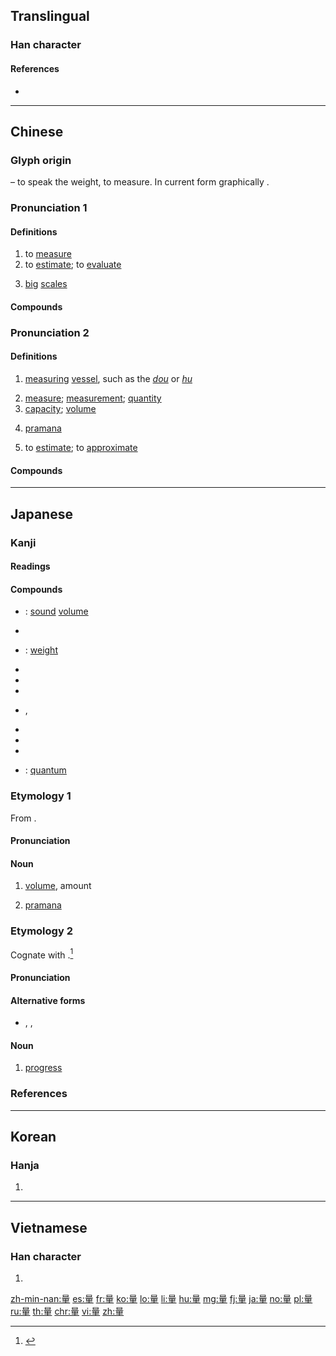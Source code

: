 {{character info/new}}
==Translingual==

===Han character===
{{Han char|rn=166|rad=里|as=05|sn=12|four=60104|canj=AMWG|ids=⿱旦里}}

====References====
* {{Han ref|kx=1292.050|dkj=40138|dj=1794.040|hdz=63683.020|uh=91CF|ud=37327|bh=B671|bd=46705}}

----

==Chinese==
{{zh-forms|alt=𣊹,𨤥,𨤦}}

===Glyph origin===
{{Han etyl}}
{{Han compound|曰|t1=speak|重|t2=weight|ls=ic}} – to speak the weight, to measure. In current form graphically {{Han compound|旦|里}}.

===Pronunciation 1===
{{zh-pron
|m=liáng
|m-s=niang4
|c=loeng4
|h=pfs=liòng
|md=liòng
|mn=niû/liông
|mn_note=niû - vernacular; liông - literary
|w=3lian
|mc=1
|oc=1,1
|cat=v,mn:n
}}

====Definitions====
{{zh-hanzi}}

# to [[measure]]
# to [[estimate]]; to [[evaluate]]
# {{lb|zh|Min Nan}} [[big]] [[scale]]s

====Compounds====
{{zh-der|fold=1|五量店|丈量|不量|唱籌量沙|不可限量|思量|度量|平面測量|三角測量|品量|工程測量|平量|以升量石|水準測量|東量西折|掂量|拇量|毫不思量|稱薪量水|測量學|玉尺量才|斟量|智量|摸量|測量|權量|照相測量|沒量斗|海水難量|測量衛星|斗量車載|路線測量|費商量|量熱計|衡石量書|裁量|量能課稅|考量|計量|量酒人|酌量|籌量|車載斗量|限量|量匙|量度|量體裁衣|量杯|評量|量角器|費思量|量雨表|衡量|胡思亂量|論量|量測|端量|量酒|量筒|量具|量值|自由裁量}}

===Pronunciation 2===
{{zh-pron
|m=liàng
|m-s=niang4
|c=loeng6
|h=pfs=liong
|md=liông
|mn=niū/liōng
|mn_note=niū - vernacular; liōng - literary
|w=3lian
|mc=2
|oc=2,2
|cat=n,v
}}

====Definitions====
{{zh-hanzi}}

# {{lb|zh|historical}} [[measuring]] [[vessel]], such as the ''[[斗|dou]]'' or ''[[斛|hu]]''
# [[measure]]; [[measurement]]; [[quantity]]
# [[capacity]]; [[volume]]
# {{lb|zh|Hinduism}} [[pramana]]
# to [[estimate]]; to [[approximate]]

====Compounds====
{{zh-der|多量|夠分量|存量|乾量|寬洪大量|分量|含沙量|先識遠量|功德無量|不自量|不量力|小量|不自量力|少量|向量|劑量|寬宏大量|四無量心|儘量|器量|含量|光通量|恆量|志量|忖量|屈量|弘量|加氯量|度量衡|度量器|度德量力|年產量|吞吐量|常量|儲水量|局量|充其量|公路容量|寬洪海量|克當量|微量元素|定量|宇量|垃圾量|原子量|大量|估量|大福大量|大人大量|交通量|吸收劑量|微量|含水量|化學當量|不定量|前途無量|交通流量|不料量|放量|流量|排水量|比量齊觀|比權量力|無量壽佛|打量|矢量|無量|漁獲量|產量|成交量|碩量|盡量|批量|海量|極量|洪量|生產量|物理量|無量壽經|未可限量|水量|有量|數量詞|數量|落塵量|載客量|肺活量|量變|雅量|能量|等量齊觀|記憶容量|等量|量力而為|重量級|過量|軌量|量雅|量產|酒量|質量數|間量|錙銖較量|自量|雨量|適量|肚量|較時量力|道路容量|載重量|風量|藥量|量材錄用|腦量|自不量力|量子力學|較短量長|音量|量小易盈|量感|量出制入|衝量|銖銖校量|食量|輕量貨幣|量小力微|量大|負荷量|量窄|量小氣窄|雲量|電量|雨量器|複合量詞|降水量|運量|量入為出|量輕|量販|量詞|量腹取足|量移|量淺|量時度力|量才錄用|量力而行|量刑|重量|量販店|量化|血量|聲量|銷量|較量|膽量|跑道容量|質量|羽量級|識量弘恢|量如江海}}

----

==Japanese==

===Kanji===
{{ja-kanji|grade=4|rs=里05}}

====Readings====
{{ja-readings|goon=[[りょう]] (ryō)|kanon=[[りょう]] (ryō)|kun=[[はかる]] (hakaru)}}

====Compounds====
{{der-top|Compounds}}
* {{ja-r|音量|おんりょう}}: [[sound]] [[volume]]
* {{ja-r|狭量|きょうりょう}}
* {{ja-r|斤量|きんりょう}}: [[weight]]
* {{ja-r|計量|けいりょう}}
* {{ja-r|考量|こうりょう}}
* {{ja-r|降水量|こうすいりょう}}
* {{ja-r|少量|しょうりょう}}, {{ja-r|小量|しょうりょう}}
* {{ja-r|定量|ていりょう}}
* {{ja-r|量感|りょうかん}}
* {{ja-r|量産|りょうさん}}
* {{ja-r|量子|りょうし}}: [[quantum]]
{{der-bottom}}

{{wikipedia|lang=ja}}

===Etymology 1===
{{ja-kanjitab|りょう|yomi=o}}
From {{etyl|ltc|ja|sort=りょう}} {{m|zh|量|tr=ljang<sup>H</sup>||measure}}.

====Pronunciation====
{{ja-pron|yomi=o|りょう|acc=1|acc_ref=DJR,NHK}}

====Noun====
{{ja-noun|りょう|hhira=りやう}}

# [[volume]], amount
#: {{ja-usex|交通'''量'''|こうつう-'''りょう'''|'''amount''' of traffic}}
# {{lb|ja|Hinduism|sort=りょう}} [[pramana]]

===Etymology 2===
{{ja-kanjitab|はか|yomi=k}}
Cognate with {{m|ja|計り|tr=hakari}}.<ref name="DJR">{{R:Daijirin}}</ref>

====Pronunciation====
{{ja-pron|yomi=k|はか|acc=2|acc_ref=DJR,NHK}}

====Alternative forms====
* {{ja-l|捗}}, {{ja-l|果}}, {{ja-l|計}}

====Noun====
{{ja-noun|はか}}

# [[progress]]

===References===
<references/>

----

==Korean==

===Hanja===
{{ko-hanja|hangeul=[[량]]>[[양]]|eumhun=|rv=ryang>yang|mr=ryang>yang|y=lyang>yang}}

# {{defn|lang=ko|sort=里05}}

----

==Vietnamese==

===Han character===
{{vi-hantu|[[lường]], [[lượng]], [[nhân]]|rs=里05}}

# {{defn|lang=vi|sort=里05}}

[[zh-min-nan:量]]
[[es:量]]
[[fr:量]]
[[ko:量]]
[[lo:量]]
[[li:量]]
[[hu:量]]
[[mg:量]]
[[fj:量]]
[[ja:量]]
[[no:量]]
[[pl:量]]
[[ru:量]]
[[th:量]]
[[chr:量]]
[[vi:量]]
[[zh:量]]